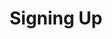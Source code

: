 ---
title: "Signing Up"
description: "Create account for X and Telegram betting."
icon: "user-plus"
---